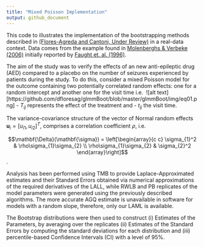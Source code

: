 ```yaml
---
title: "Mixed Poisson Implementation"
output: github_document
---
```


This code to illustrates the implementation of the bootstrapping methods described in [(Flores-Agreda and Cantoni, Under Review)](https://www.researchgate.net/publication/315768128_Bootstrapping_Generalized_Linear_Mixed_Models_via_a_Weighted_Laplace_Approximation) in a real-data context. Data comes from the \emph{Epilepsy} example found in [Molenberghs & Verbeke (2006)](https://www.springer.com/gp/book/9780387251448) initially reported by [Faught et. al. (1996)](https://www.ncbi.nlm.nih.gov/pubmed/8649570). 

The aim of the study was to verify the effects of an new anti-epileptic drug (AED) compared to a placebo on the number of seizures experienced by patients during the study. 
<!-- % After that period, 45 patients were assigned to the placebo group, 44 to the active (new) treatment group.  -->
<!-- 89 Patients were assigned to either group (placebo or treatment), measured on a weekly basis and followed during 16 weeks, after which they were entered into a longer-term study with the number of visits ranging between 2 and 27 weeks, hence making clusters variable in size. -->
<!-- % The out- come of interest is the number of epileptic seizures experienced during the last week, i.e., since the last time the outcome was measured. The key re- search question is whether or not the additional new treatment reduces the number of epileptic seizures. -->
To do this, consider a mixed Poisson model for the outcome containing two potentially correlated random effects: one for a random intercept and another one for the visit time i.e. 
![alt text][https://github.com/dfloresag/glmmBoot/blob/master/glmmBoot/img/eq01.png]
- $T_{ij}$ represents the effect of the treatment and 
- $t_{ij}$ the visit time. 

The variance-covariance structure of the vector of Normal random effects $\mathbf{u}_i = [u_{i1}, u_{i2}]^T$, comprises a  correlation coefficient $\rho$, i.e. 

$$\mathbf{\Delta}(\mathbf{\sigma}) = \left[\begin{array}{c c} \sigma_{1}^2 & \rho\sigma_{1}\sigma_{2} \\  \rho\sigma_{1}\sigma_{2} & \sigma_{2}^2 \end{array}\right]$$.



Analysis has been performed using TMB to provide Laplace-Approximated estimates and their Standard Errors obtained via numerical approximations of the required derivatives of the LALL, while RWLB and PB replicates of the model parameters were generated using the previously described algorithms. The more accurate AGQ estimate is unavailable in software for models with a random slope, therefore, only our LAML is available. 

The Bootstrap distributions were then used to construct (i) Estimates of the Parameters, by averaging over the replicates (ii) Estimates of the Standard Errors by computing the standard deviations for each distribution and (iii) percentile-based Confidence Intervals (CI) with a level of 95%.

